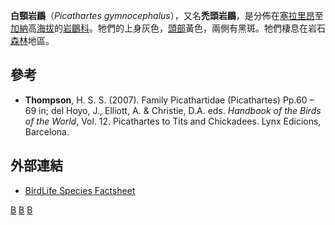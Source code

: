 {{Speciesbox
| taxon = Picathartes gymnocephalus
| image = White-necked Rockfowl (Picathartes gymnocephalus)cropped.jpg
| status = VU
| status_system=iucn3.1
| status_ref = <ref name=iucn>{{IUCN|version=2016.3|assessors=BirdLife International|year=2016|id=22708108|title=Picathartes gymnocephalus|downloaded=2018-08-08}}</ref>
| trend = down
| binomial_authority = ([[Coenraad_Jacob_Temminck|Temminck]], 1825)
}}
'''白頸岩鶥'''（''Picathartes gymnocephalus''），又名'''禿頭岩鶥'''，是分佈在[[塞拉里昂|塞拉里昂]]至[[加納|加納]]高[[海拔|海拔]]的[[岩鶥科|岩鶥科]]。牠們的上身灰色，[[頭部|頭部]]黃色，兩側有黑斑。牠們棲息在岩石[[森林|森林]]地區。

== 參考 ==
* '''Thompson''', H. S. S. (2007). Family Picathartidae (Picathartes) Pp.60 – 69 in; del Hoyo, J., Elliott, A. & Christie, D.A. eds. ''Handbook of the Birds of the World'', Vol. 12. Picathartes to Tits and Chickadees. Lynx Edicions, Barcelona.
{{reflist}}

== 外部連結 ==
* [http://www.birdlife.org/datazone/species/index.html?action=SpcHTMDetails.asp&sid=6263&m=0 BirdLife Species Factsheet] {{Wayback|url=http://www.birdlife.org/datazone/species/index.html?action=SpcHTMDetails.asp&sid=6263&m=0 |date=20090102225343 }}
{{Taxonbar|from=Q997585}}

[[Category:岩鶥科|B]]
[[Category:岩鹛属|B]]
[[Category:1825年描述的鸟类|B]]